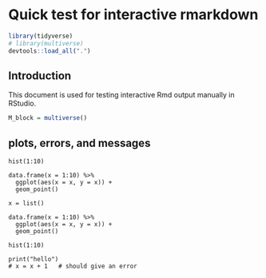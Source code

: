 # Quick test for interactive rmarkdown

```r
library(tidyverse)
# library(multiverse)
devtools::load_all(".")
```

## Introduction

This document is used for testing interactive Rmd output manually in RStudio.

```r
M_block = multiverse()
```

## plots, errors, and messages

```multiverse
hist(1:10)
```

```multiverse
data.frame(x = 1:10) %>%
  ggplot(aes(x = x, y = x)) +
  geom_point()
```


```multiverse
x = list()

data.frame(x = 1:10) %>%
  ggplot(aes(x = x, y = x)) +
  geom_point()

hist(1:10)

print("hello")
# x = x + 1   # should give an error
```
